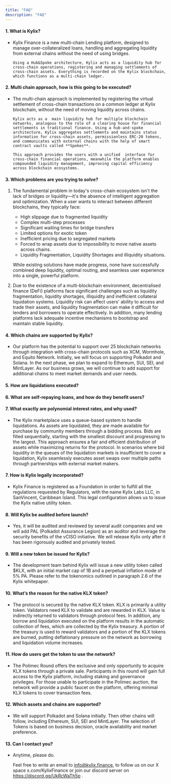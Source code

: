 ```yaml
---
title: "FAQ"
description: "FAQ"
---
```


#### 1. What is Kylix?

- Kylix Finance is a new multi-chain Lending platform, designed to manage over-collateralized loans,
  handling and aggregating liquidity from external chains without the need of using bridges.

      Using a Hub&Spoke architecture, Kylix acts as a liquidity hub for cross-chain operations, registering and managing settlements of cross-chain assets. Everything is recorded on the Kylix blockchain, which functions as a multi-chain ledger.

#### 2. Multi chain approach, how is this going to be executed?

- The multi-chain approach is implemented by registering the virtual settlement of cross-chain transactions on a common ledger at Kylix blockchain,
  without the need of moving liquidity across chains.

      Kylix acts as a  main liquidity hub for multiple blockchain networks, analogous to the role of a clearing house for financial settlements in traditional finance. Using a hub-and-spoke architecture, Kylix aggregates settlements and maintains status information for cross-chain assets, permissionless ERC-20 tokens, and communicates with external chains with the help of smart contract vaults called **Spokes**.

      This approach provides the users with a unified  interface for cross-chain financial operations, meanwhile the platform enables compounded liquidity management, improving capital efficiency across blockchain ecosystems.

#### 3. Which problems are you trying to solve?

1. The fundamental problem in today's cross-chain ecosystem isn't the lack of bridges or liquidity—it's the absence of intelligent aggregation and optimization. When a user wants to interact between different blockchains, they typically face:

   - High slippage due to fragmented liquidity
   - Complex multi-step processes
   - Significant waiting times for bridge transfers
   - Limited options for exotic token
   - Inefficient pricing due to segregated markets
   - Forced to wrap assets due to impossibility to move native assets across chains.
   - Liquidity Fragmentation, Liquidity Shortages and illiquidity situations.

   While existing solutions have made progress, none have successfully combined deep liquidity, optimal routing, and seamless user experience into a single, powerful platform.

2. Due to the existence of a multi-blockchain environment, decentralised finance (DeFi) platforms face significant challenges such as liquidity fragmentation, liquidity shortages, illiquidity and inefficient collateral liquidation systems. Liquidity risk can affect users' ability to access and trade their assets, and liquidity fragmentation can make it difficult for lenders and borrowers to operate effectively. In addition, many lending platforms lack adequate incentive mechanisms to bootstrap and maintain stable liquidity.

#### 4. Which chains are supported by Kylix?

- Our platform has the potential to support over 25 blockchain networks through integration with cross-chain protocols such as XCM, Wormhole, and Equito Network. Initially, we will focus on supporting Polkadot and Solana. In the next phase, we plan to expand to Ethereum, SUI, SEI, and MintLayer. As our business grows, we will continue to add support for additional chains to meet market demands and user needs.

#### 5. How are liquidations executed?

#### 6. What are self-repaying loans, and how do they benefit users?

#### 7. What exactly are polynomial interest rates, and why used?

- The Kylix marketplace uses a queue-based system to handle liquidations. As assets are liquidated, they are made available for purchase by community members through a bidding process. Bids are filled sequentially, starting with the smallest discount and progressing to the largest. This approach ensures a fair and efficient distribution of assets while maximizing returns for the protocol. In scenarios where bid liquidity in the queues of the liquidation markets is insufficient to cover a liquidation, Kylix seamlessly executes asset swaps over multiple paths through partnerships with external market makers.

#### 7. How is Kylix legally incorporated?

- Kylix Finance is registered as a Foundation in order to fulfill all the regulations requested by Regulators, with the name Kylix Labs LLC, in SanVincent, Caribbean Island. This legal configuration allows us to issue the Kylix native utility token.

#### 8. Will Kylix be audited before launch?

- Yes, it will be audited and reviewed by several audit companies and we will add PAL (Polkadot Assurance Legion) as an auditor and leverage the security benefits of the vCISO initiative. We will release Kylix only after it has been rigorously audited and privately tested.

#### 9. Will a new token be issued for Kylix?

- The development team behind Kylix will issue a new utility token called $KLX, with an initial market cap of 1B and a perpetual inflation mode of 5% PA. Please refer to the tokenomics outlined in paragraph 2.6 of the Kylix whitepaper.

#### 10. What’s the reason for the native KLX token?

- The protocol is secured by the native KLX token. KLX is primarily a utility token. Validators need KLX to validate and are rewarded in KLX. Value is indirectly returned to validators through protocol fees. In addition, any borrow and liquidation executed on the platform results in the automatic collection of fees, which are collected by the Kylix treasury. A portion of the treasury is used to reward validators and a portion of the KLX tokens are burned, putting deflationary pressure on the network as borrowing and liquidation volume increases.

#### 11. How do users get the token to use the network?

- The Polimec Round offers the exclusive and only opportunity to acquire KLX tokens through a private sale. Participants in this round will gain full access to the Kylix platform, including staking and governance privileges. For those unable to participate in the Polimec auction, the network will provide a public faucet on the platform, offering minimal KLX tokens to cover transaction fees.

#### 12. Which assets and chains are supported?

- We will support Polkadot and Solana initially. Then other chains will follow, including Ethereum, SUI, SEI and MintLayer. The selection of Tokens is based on business decision, oracle availability and market preference.

#### 13. Can I contact you?

- Anytime, please do.

  Feel free to write an email to info@kylix.finance, to follow us on our X space x.com/KylixFinance or join our discord server on https://discord.gg/UkRcWaTh5p .
